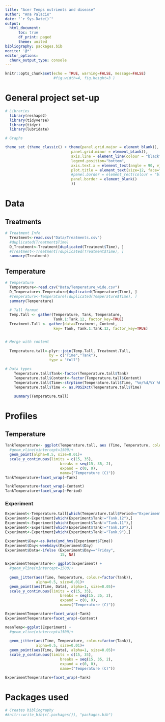 ```yaml
---
title: "Acer Temps nutrients and disease"
author: "Ana Palacio"
date: "`r Sys.Date()`"
output:
  html_document:
      toc: true
      df_print: paged
      theme: united
bibliography: packages.bib
nocite: '@*'
editor_options:
  chunk_output_type: console
---
```


```r
knitr::opts_chunk$set(echo = TRUE, warning=FALSE, message=FALSE) 
                      #fig.width=4, fig.height=3 )
```

# General project set-up 

```r

# Libraries
  library(reshape2)
  library(tidyverse)
  library(tidyr)
  library(lubridate)

# Graphs

theme_set (theme_classic() + theme(panel.grid.major = element_blank(),
                              panel.grid.minor = element_blank(), 
                              axis.line = element_line(colour = "black"),
                              legend.position="bottom",
                              axis.text.x = element_text(angle = 90, vjust = 0.5),
                              plot.title = element_text(size=12, face="bold"),
                              #panel.border = element_rect(colour = "black", fill=NA, size=1)
                              panel.border = element_blank()
                              ))
```


# Data

## Treatments

```r
# Treatment Info
  Treatment<-read.csv("Data/Treatments.csv")
  #duplicated(Treatment$Time)
  D_Treatment<-Treatment[duplicated(Treatment$Time), ]
  #Treatment<-Treatment[!duplicated(Treatment$Time), ]
  summary(Treatment)

```

## Temperature 

```r
# Temperature
  Temperature<-read.csv("Data/Temperature_wide.csv")
  D_Temperature<-Temperature[duplicated(Temperature$Time), ]
  #Temperature<-Temperature[!duplicated(Temperature$Time), ]
  summary(Temperature)
  
  # Tall format
  Temp.Tall <- gather(Temperature, Tank, Temperature, 
                      Tank.1:Tank.12, factor_key=TRUE)
  Treatment.Tall <- gather(data=Treatment, Content,
                      key= Tank, Tank.1:Tank.12, factor_key=TRUE)


# Merge with content
  
  Temperature.tall<-plyr::join(Temp.Tall, Treatment.Tall, 
                    by = c("Time","Tank"),
                    type = "full")

# Data types
    Temperature.tall$Tank<-factor(Temperature.tall$Tank)
    Temperature.tall$Content<-factor(Temperature.tall$Content)
    Temperature.tall$Time<-strptime(Temperature.tall$Time, "%m/%d/%Y %H:%M:%S")
    Temperature.tall$Time <- as.POSIXct(Temperature.tall$Time)

    summary(Temperature.tall)

```


# Profiles 

## Temperature

```r
TankTemperature<- ggplot(Temperature.tall, aes (Time, Temperature, colour=factor(Tank))) +
  #geom_vline(xintercept=1500)+
  geom_point(alpha=0.5, size=0.01)+
  scale_y_continuous(limits = c(15, 35),
                         breaks = seq(15, 35, 2),  
                         expand = c(0, 0),
                         name=("Temperature (C)"))
TankTemperature+facet_wrap(~Tank)

TankTemperature+facet_wrap(~Content)
TankTemperature+facet_wrap(~Period)

```

### Experiment

```r

Experiment<-Temperature.tall[which(Temperature.tall$Period=="Experiment"),]
Experiment<-Experiment[which(Experiment$Tank!="Tank.12"),]
Experiment<-Experiment[which(Experiment$Tank!="Tank.11"),]
Experiment<-Experiment[which(Experiment$Tank!="Tank.10"),]
Experiment<-Experiment[which(Experiment$Tank!="Tank.9"),]  

Experiment$Day<-as.Date(ymd_hms(Experiment$Time))
Experiment$Day<-weekdays(Experiment$Day)
Experiment$Data<-ifelse (Experiment$Day=="Friday",
                         15, NA)

```


```r
ExperimentTemperature<- ggplot(Experiment) +
  #geom_vline(xintercept=1500)+
  
  geom_jitter(aes(Time, Temperature, colour=factor(Tank)),
              alpha=0.5, size=0.01)+
  geom_point(aes(Time, Data), alpha=1, size=0.05)+
  scale_y_continuous(limits = c(15, 35),
                         breaks = seq(15, 35, 2),  
                         expand = c(0, 0),
                         name=("Temperature (C)"))

ExperimentTemperature+facet_wrap(~Tank)
ExperimentTemperature+facet_wrap(~Content)

```

```r
meanTemp<-ggplot(Experiment) +
  #geom_vline(xintercept=1500)+
  
  geom_jitter(aes(Time, Temperature, colour=factor(Tank)),
              alpha=0.5, size=0.01)+
  geom_point(aes(Time, Data), alpha=1, size=0.05)+
  scale_y_continuous(limits = c(15, 35),
                         breaks = seq(15, 35, 2),  
                         expand = c(0, 0),
                         name=("Temperature (C)"))

ExperimentTemperature+facet_wrap(~Tank)
```



# Packages used

```r
# Creates bibliography 
#knitr::write_bib(c(.packages()), "packages.bib")
```
